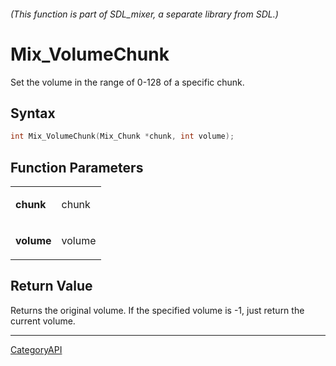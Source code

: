 ====== (This function is part of SDL_mixer, a separate library from SDL.) ======
= Mix_VolumeChunk =

Set the volume in the range of 0-128 of a specific chunk.

== Syntax ==

<syntaxhighlight lang='c'>
int Mix_VolumeChunk(Mix_Chunk *chunk, int volume);
</syntaxhighlight>

== Function Parameters ==

{|
|'''chunk'''
|chunk
|-
|'''volume'''
|volume
|}

== Return Value ==

Returns the original volume. If the specified volume is -1, just return the
current volume.

----
[[CategoryAPI]]


